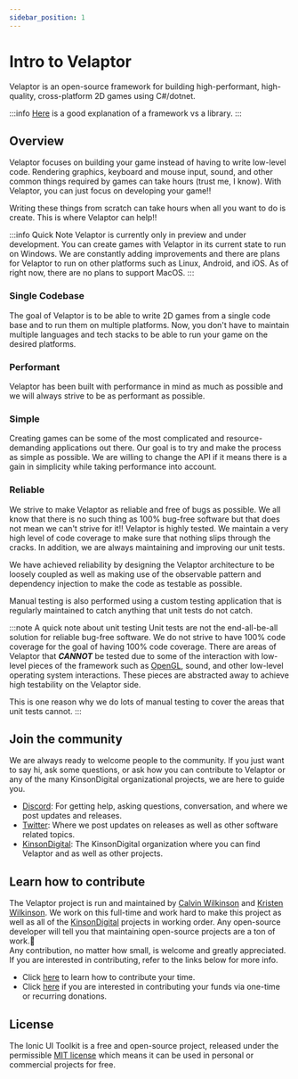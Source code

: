 ```yaml
---
sidebar_position: 1
---
```


# Intro to Velaptor

Velaptor is an open-source framework for building high-performant, high-quality, cross-platform 2D games using C#/dotnet.

:::info
[Here](https://www.freecodecamp.org/news/the-difference-between-a-framework-and-a-library-bd133054023f/) is a good explanation of a framework vs a library.
:::

## Overview

Velaptor focuses on building your game instead of having to write low-level code. Rendering graphics, keyboard and mouse input, sound, and other common things
required by games can take hours (trust me, I know). With Velaptor, you can just focus on developing your game!!

Writing these things from scratch can take hours when all you want to do is create.  This is where Velaptor can help!!

:::info Quick Note
Velaptor is currently only in preview and under development.  You can create games with Velaptor in
its current state to run on Windows.  We are constantly adding improvements and there are plans for Velaptor to run on other platforms such as
Linux, Android, and iOS. As of right now, there are no plans to support MacOS.
:::

### Single Codebase

The goal of Velaptor is to be able to write 2D games from a single code base and to run them on multiple platforms.
Now, you don't have to maintain multiple languages and tech stacks to be able to run your game on the desired platforms.

### Performant

Velaptor has been built with performance in mind as much as possible and we will always strive to be as performant as possible.

### Simple

Creating games can be some of the most complicated and resource-demanding applications out there.  Our goal is to try and make
the process as simple as possible.  We are willing to change the API if it means there is a gain in simplicity while taking performance into account.

### Reliable

We strive to make Velaptor as reliable and free of bugs as possible.  We all know that there is no such thing as
100% bug-free software but that does not mean we can't strive for it!!
Velaptor is highly tested.  We maintain a very high level of code coverage to make sure that nothing slips through
the cracks. In addition, we are always maintaining and improving our unit tests.

We have achieved reliability by designing the Velaptor architecture to be loosely coupled as well as making use of the observable
pattern and dependency injection to make the code as testable as possible.

Manual testing is also performed using a custom testing application that is regularly maintained to catch anything
that unit tests do not catch.

:::note A quick note about unit testing
Unit tests are not the end-all-be-all solution for reliable bug-free software.  We do not strive to have
100% code coverage for the goal of having 100% code coverage.  There are areas of Velaptor that _**CANNOT**_ be tested
due to some of the interaction with low-level pieces of the framework such as [OpenGL](https://www.opengl.org/), sound,
and other low-level operating system interactions.  These pieces are abstracted away to achieve high testability
on the Velaptor side.

This is one reason why we do lots of manual testing to cover the areas that unit tests cannot.
:::

## Join the community

We are always ready to welcome people to the community.  If you just want to say hi, ask some questions,
or ask how you can contribute to Velaptor or any of the many KinsonDigital organizational projects, we are here
to guide you.

- [Discord](https://discord.gg/qewu6fNgv7): For getting help, asking questions, conversation, and where we post updates and releases.
- [Twitter](https://twitter.com/KDCoder): Where we post updates on releases as well as other software related topics.
- [KinsonDigital](https://github.com/kinsondigital): The KinsonDigital organization where you can find Velaptor and as well as other projects.

## Learn how to contribute

The Velaptor project is run and maintained by [Calvin Wilkinson](https://twitter.com/KDCoder) and [Kristen Wilkinson](https://twitter.com/kswilky).  We work on this full-time
and work hard to make this project as well as all of the [KinsonDigital](https://github.com/KinsonDigital) projects in working order.  Any open-source developer will tell you
that maintaining open-source projects are a ton of work.🥱  
Any contribution, no matter how small, is welcome and greatly appreciated.  If you are interested in contributing, refer to
the links below for more info.
- Click [here](https://github.com/KinsonDigital/.github/blob/master/docs/CONTRIBUTING.md) to learn how to contribute your time.
- Click [here](https://github.com/sponsors/KinsonDigital) if you are interested in contributing your funds via one-time or recurring donations.

## License

The Ionic UI Toolkit is a free and open-source project, released under the permissible [MIT license](https://github.com/KinsonDigital/Velaptor/blob/release/v1.0.0/LICENSE.md)
which means it can be used in personal or commercial projects for free.
